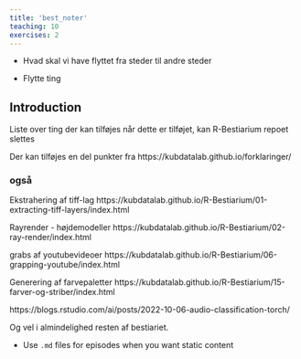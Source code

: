 ```yaml
---
title: 'best_noter'
teaching: 10
exercises: 2
---
```


:::::::::::::::::::::::::::::::::::::: questions 

- Hvad skal vi have flyttet fra steder til andre steder

::::::::::::::::::::::::::::::::::::::::::::::::

::::::::::::::::::::::::::::::::::::: objectives

- Flytte ting

::::::::::::::::::::::::::::::::::::::::::::::::




## Introduction

Liste over ting der kan tilføjes når dette er tilføjet, kan R-Bestiarium repoet 
slettes

Der kan tilføjes en del punkter fra 
https://kubdatalab.github.io/forklaringer/


### også

Ekstrahering af tiff-lag
https://kubdatalab.github.io/R-Bestiarium/01-extracting-tiff-layers/index.html



Rayrender - højdemodeller
https://kubdatalab.github.io/R-Bestiarium/02-ray-render/index.html





grabs af youtubevideoer
https://kubdatalab.github.io/R-Bestiarium/06-grapping-youtube/index.html


Generering af farvepaletter
https://kubdatalab.github.io/R-Bestiarium/15-farver-og-striber/index.html



https://blogs.rstudio.com/ai/posts/2022-10-06-audio-classification-torch/

Og vel i almindelighed resten af bestiariet.

::::::::::::::::::::::::::::::::::::: keypoints 

- Use `.md` files for episodes when you want static content

::::::::::::::::::::::::::::::::::::::::::::::::

